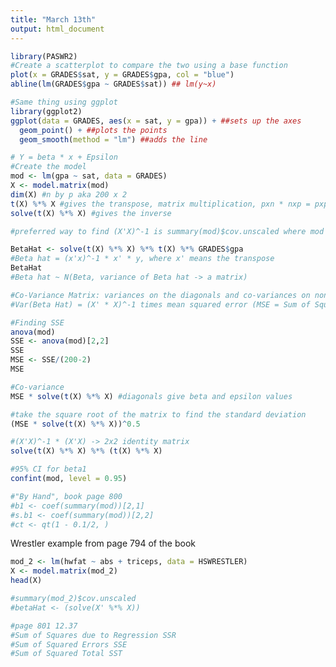 ```yaml
---
title: "March 13th"
output: html_document
---
```


```r
library(PASWR2)
#Create a scatterplot to compare the two using a base function
plot(x = GRADES$sat, y = GRADES$gpa, col = "blue")
abline(lm(GRADES$gpa ~ GRADES$sat)) ## lm(y~x)
```

```r
#Same thing using ggplot
library(ggplot2)
ggplot(data = GRADES, aes(x = sat, y = gpa)) + ##sets up the axes
  geom_point() + ##plots the points
  geom_smooth(method = "lm") ##adds the line
```


```r
# Y = beta * x + Epsilon
#Create the model
mod <- lm(gpa ~ sat, data = GRADES)
X <- model.matrix(mod)
dim(X) #n by p aka 200 x 2
t(X) %*% X #gives the transpose, matrix multiplication, pxn * nxp = pxp
solve(t(X) %*% X) #gives the inverse

#preferred way to find (X'X)^-1 is summary(mod)$cov.unscaled where mod is defined above

BetaHat <- solve(t(X) %*% X) %*% t(X) %*% GRADES$gpa 
#Beta hat = (x'x)^-1 * x' * y, where x' means the transpose
BetaHat
#Beta hat ~ N(Beta, variance of Beta hat -> a matrix)
```

```r
#Co-Variance Matrix: variances on the diagonals and co-variances on non-diagonals
#Var(Beta Hat) = (X' * X)^-1 times mean squared error (MSE = Sum of Squared Errors SSE/(n-p)), SSE = sum (e_i)^2

#Finding SSE
anova(mod)
SSE <- anova(mod)[2,2]
SSE
MSE <- SSE/(200-2)
MSE

#Co-variance
MSE * solve(t(X) %*% X) #diagonals give beta and epsilon values

#take the square root of the matrix to find the standard deviation
(MSE * solve(t(X) %*% X))^0.5
```

```r
#(X'X)^-1 * (X'X) -> 2x2 identity matrix
solve(t(X) %*% X) %*% (t(X) %*% X)
```

```r
#95% CI for beta1
confint(mod, level = 0.95)

#"By Hand", book page 800
#b1 <- coef(summary(mod))[2,1]
#s.b1 <- coef(summary(mod))[2,2]
#ct <- qt(1 - 0.1/2, )
```

Wrestler example from page 794 of the book
```r
mod_2 <- lm(hwfat ~ abs + triceps, data = HSWRESTLER)
X <- model.matrix(mod_2)
head(X)
```

```r
#summary(mod_2)$cov.unscaled
#betaHat <- (solve(X' %*% X))
```

```r
#page 801 12.37
#Sum of Squares due to Regression SSR
#Sum of Squared Errors SSE
#Sum of Squared Total SST


```














